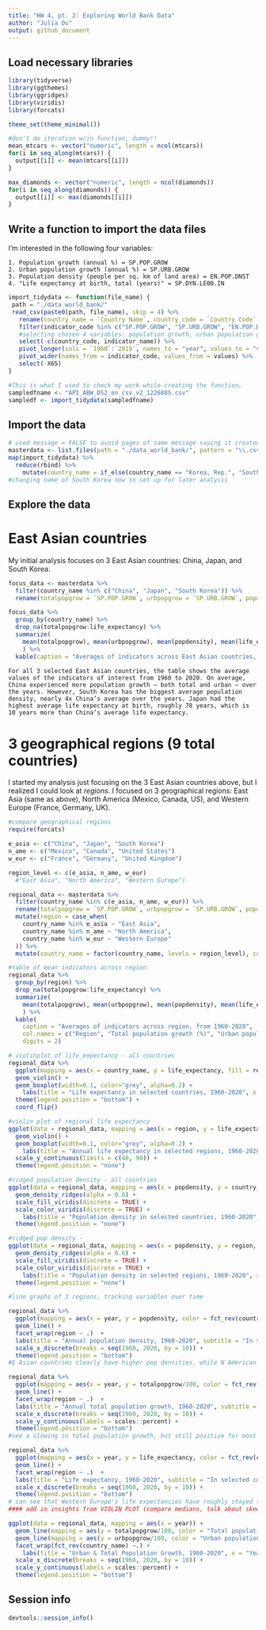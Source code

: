 ```yaml
---
title: "HW 4, pt. 2: Exploring World Bank Data"
author: "Julia Du"
output: github_document
---
```


## Load necessary libraries

```r
library(tidyverse)
library(ggthemes)
library(ggridges)
library(viridis)
library(forcats)

theme_set(theme_minimal())

#don't do iteration w/in function, dummy!!
mean_mtcars <- vector("numeric", length = ncol(mtcars))
for(i in seq_along(mtcars)) {
  output[[i]] <- mean(mtcars[[i]])
}

max_diamonds <- vector("numeric", length = ncol(diamonds))
for(i in seq_along(diamonds)) {
  output[[i]] <- max(diamonds[[i]])
}
```

## Write a function to import the data files

  I'm interested in the following four variables: 
    
    1. Population growth (annual %) = SP.POP.GROW
    2. Urban population growth (annual %) = SP.URB.GROW
    3. Population density (people per sq. km of land area) = EN.POP.DNST
    4. "Life expectancy at birth, total (years)" = SP.DYN.LE00.IN

```r
import_tidydata <- function(file_name) {
 path = "./data_world_bank/"  
 read_csv(paste0(path, file_name), skip = 4) %>%
   rename(country_name = `Country Name`, country_code = `Country Code`, indicator_name = `Indicator Name`, indicator_code = `Indicator Code`) %>%
   filter(indicator_code %in% c("SP.POP.GROW", "SP.URB.GROW", "EN.POP.DNST", "SP.DYN.LE00.IN")) %>%
   #selecting chosen 4 variables: population growth, urban population growth, population density, & life expectancy at birth. doing it here & not in final select of function so that function (theoretically) runs faster
   select(-c(country_code, indicator_name)) %>%
   pivot_longer(cols = `1960`:`2019`, names_to = "year", values_to = "values") %>%
   pivot_wider(names_from = indicator_code, values_from = values) %>%
   select(-X65)
}

#This is what I used to check my work while creating the function.
sampledfname <- "API_ABW_DS2_en_csv_v2_1226885.csv"
sampledf <- import_tidydata(sampledfname)
```

## Import the data

```r
# used message = FALSE to avoid pages of same message saying it created a new column [X65], as seen above
masterdata <- list.files(path = "./data_world_bank/", pattern = "\\.csv$") %>% #could also write "*.csv"
map(import_tidydata) %>%
  reduce(rbind) %>%
    mutate(country_name = if_else(country_name == "Korea, Rep.", "South Korea", country_name)) 
#changing name of South Korea now to set up for later analysis
```

## Explore the data
# **East Asian countries** 
My initial analysis focuses on 3 East Asian countries: China, Japan, and South Korea.
```r
focus_data <- masterdata %>%
  filter(country_name %in% c("China", "Japan", "South Korea")) %>%
  rename(totalpopgrow = `SP.POP.GROW`, urbpopgrow = `SP.URB.GROW`, popdensity = `EN.POP.DNST`, life_expectancy = `SP.DYN.LE00.IN`)

focus_data %>%
  group_by(country_name) %>%
  drop_na(totalpopgrow:life_expectancy) %>%
  summarize(
    mean(totalpopgrow), mean(urbpopgrow), mean(popdensity), mean(life_expectancy)
    ) %>%
  kable(caption = "Averages of indicators across East Asian countries, from 1960-2020", col.names = c("Country", "Total population growth (%)", "Urban population growth (%)", "Population density (per sq. km)", "Life expectancy (yrs)"), digits = 2)
```

	For all 3 selected East Asian countries, the table shows the average values of the indicators of interest from 1960 to 2020. On average, China experienced more population growth – both total and urban – over the years. However, South Korea has the biggest average population density, nearly 4x China’s average over the years. Japan had the highest average life expectancy at birth, roughly 78 years, which is 10 years more than China’s average life expectancy.


# **3 geographical regions (9 total countries)** 
I started my analysis just focusing on the 3 East Asian countries above, but I realized I could look at *regions*. I focused on 3 geographical regions: East Asia (same as above), North America (Mexico, Canada, US), and Western Europe (France, Germany, UK). 
```r
#compare geographical regions
require(forcats)

e_asia <- c("China", "Japan", "South Korea")
n_ame <- c("Mexico", "Canada", "United States")
w_eur <- c("France", "Germany", "United Kingdom")

region_level <- c(e_asia, n_ame, w_eur)
  #"East Asia", "North America", "Western Europe")

regional_data <- masterdata %>%
  filter(country_name %in% c(e_asia, n_ame, w_eur)) %>%
  rename(totalpopgrow = `SP.POP.GROW`, urbpopgrow = `SP.URB.GROW`, popdensity = `EN.POP.DNST`, life_expectancy = `SP.DYN.LE00.IN`) %>%
  mutate(region = case_when(
    country_name %in% e_asia ~ "East Asia",
    country_name %in% n_ame ~ "North America",
    country_name %in% w_eur ~ "Western Europe"
  )) %>%
  mutate(country_name = factor(country_name, levels = region_level), country_name = fct_rev(country_name))

#table of mean indicators across region
regional_data %>%
  group_by(region) %>%
  drop_na(totalpopgrow:life_expectancy) %>%
  summarize(
    mean(totalpopgrow), mean(urbpopgrow), mean(popdensity), mean(life_expectancy)
    ) %>%
  kable(
    caption = "Averages of indicators across region, from 1960-2020", 
    col.names = c("Region", "Total population growth (%)", "Urban population growth (%)", "Population density (per sq. km)", "Life expectancy (yrs)"), 
    digits = 2)

# violinplot of life_expectancy - all countries
regional_data %>%
  ggplot(mapping = aes(x = country_name, y = life_expectancy, fill = region)) +
  geom_violin() +
  geom_boxplot(width=0.1, color="grey", alpha=0.2) +
    labs(title = "Life expectancy in selected countries, 1960-2020", x = "", y = "Life expectancy at birth (yrs)", caption = "Source: The World Bank", fill = "Region") +
  theme(legend.position = "bottom") +
  coord_flip()

#violin plot of regional life expectancy
ggplot(data = regional_data, mapping = aes(x = region, y = life_expectancy, fill = region)) +
  geom_violin() +
  geom_boxplot(width=0.1, color="grey", alpha=0.2) +
    labs(title = "Annual life expectancy in selected regions, 1960-2020", x = "", y = "Life expectancy at birth (yrs)", caption = "Source: The World Bank", fill = "Country") +
  scale_y_continuous(limits = c(40, 90)) +
  theme(legend.position = "none")

#ridged population density - all countries
ggplot(data = regional_data, mapping = aes(x = popdensity, y = country_name, fill = region)) +
  geom_density_ridges(alpha = 0.6) +
  scale_fill_viridis(discrete = TRUE) +
  scale_color_viridis(discrete = TRUE) +
    labs(title = "Population density in selected countries, 1960-2020", x = "Population density", y = "", caption = "Source: The World Bank", fill = "Country") +
  theme(legend.position = "none")

#ridged pop density - 
ggplot(data = regional_data, mapping = aes(x = popdensity, y = region, fill = region)) +
  geom_density_ridges(alpha = 0.6) +
  scale_fill_viridis(discrete = TRUE) +
  scale_color_viridis(discrete = TRUE) +
    labs(title = "Population density in selected regions, 1960-2020", x = "Population density", y = "", caption = "Source: The World Bank", fill = "Country") +
  theme(legend.position = "none")
```
``` r
#line graphs of 3 regions, tracking variables over time

regional_data %>%
  ggplot(mapping = aes(x = year, y = popdensity, color = fct_rev(country_name), group = country_name)) +
  geom_line() +
  facet_wrap(region ~ .)  +
  labs(title = "Annual population density, 1960-2020", subtitle = "In selected countries", x = "Year", y = "Population density (people per sq. km)", caption = "Source: The World Bank", color = "Country") +
  scale_x_discrete(breaks = seq(1960, 2020, by = 10)) +
  theme(legend.position = "bottom")
#E Asian countries clearly have higher pop densities, while N American countries have the lowest out of this batch. still see an increase for all countries, though Germany & Canada have stayed pretty constant over time

regional_data %>%
  ggplot(mapping = aes(x = year, y = totalpopgrow/100, color = fct_rev(country_name), group = country_name)) +
  geom_line() +
  facet_wrap(region ~ .)  +
  labs(title = "Annual total population growth, 1960-2020", subtitle = "In selected countries", x = "Year", y = "Total population growth", caption = "Source: The World Bank", color = "Country") +
  scale_x_discrete(breaks = seq(1960, 2020, by = 10)) +
  scale_y_continuous(labels = scales::percent) +
  theme(legend.position = "bottom")
#see a slowing in total population growth, but still positive for most part

regional_data %>%
  ggplot(mapping = aes(x = year, y = life_expectancy, color = fct_rev(country_name), group = country_name)) +
  geom_line() +
  facet_wrap(region ~ .)  +
  labs(title = "Life expectancy, 1960-2020", subtitle = "In selected countries", x = "Year", y = "Life expectancy, at birth (yrs)", caption = "Source: The World Bank", color = "Country") +
  scale_x_discrete(breaks = seq(1960, 2020, by = 10)) +
  theme(legend.position = "bottom")
# can see that Western Europe's life expectancies have roughly stayed together, whereas North American countries were slightly diverged (though getting closer now) and East Asian countries are even more divergent. In all regions here, we have seen an increase in life expectancy over time, with East Asian countries experiencing the most dramatic change (as China and South Korea started with noticeably lower expectancies). Today, we see roughly similar life expectancies, hovering around 80 yrs. Japan and South Korea have actually surpassed the North American and Western European countries, while China and Mexico lag behind.
#### add in insights from VIOLIN PLOT (compare medians, talk about skew & sample size/density)

ggplot(data = regional_data, mapping = aes(x = year)) +
  geom_line(mapping = aes(y = totalpopgrow/100, color = "Total population growth"), group = 1) +
  geom_line(mapping = aes(y = urbpopgrow/100, color = "Urban population growth"), group = 1) +
  facet_wrap(fct_rev(country_name) ~.) +
    labs(title = "Urban & Total Population Growth, 1960-2020", x = "Year", y = "Percent of annual population growth", caption = "Source: The World Bank", color = "Legend") +
  scale_x_discrete(breaks = seq(1960, 2020, by = 10)) +
  scale_y_continuous(labels = scales::percent) +
  theme(legend.position = "bottom")

```

## Session info

```r
devtools::session_info()
```


